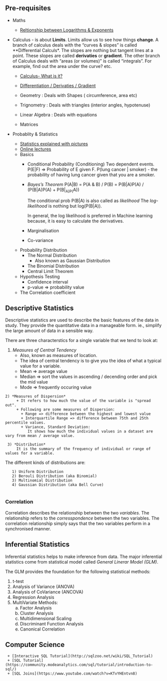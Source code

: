 
## Pre-requisites

  *  Maths
      + [Reltionship between Logarithms & Exponents](http://www.purplemath.com/modules/logs.htm)
      
  * Calculus - is about **Limits**. Limits allow us to see how things **change**. A branch of calculus deals with the "curves & slopes" is called **Differential Calculs*. The slopes are nothing but tangent lines at a point. These slopes are called **derivaties** or **gradient**. 
  The other branch of Calculus deals with "areas (or volumes)" is called "integrals". For example, find out the area under the curve? etc.
  
     + [Calculus- What is it?](https://www.youtube.com/watch?v=INFoNeC1eBA)
     + [Differentiation / Derivaties / Gradient ](https://www.youtube.com/watch?v=Dq3vqarm-VQ)
      
      + Geometry : Deals with Shapes ( circumference, area etc)
      
      + Trignometry : Deals with triangles (interior angles, hypotenuse)
      
      + Linear Algebra : Deals with equations
      
      + Matrices
      
        
      
  * Probablity & Statistics
     + [Statistics explained with pictures](http://www.mathsisfun.com/data/index.html)
     + [Online lectures](http://www.ilectureonline.com/lectures/subject/MATH/18/164/1670)
     + Basics
       + Conditional Probability (Conditioning)
         Two dependent events.
         P(E|F) => Probability of E given F.
         P(lung cancer | smoker) - the probability of having lung cancer given that you are a smoker.
       + *Bayes's Theorem*
         P(A|B) = P(A & B) / P(B) 
                = P(B|A)P(A) / (P(B|A)P(A) + P(B|~A)P(~A))
          
         The conditional prob P(B|A) is also called as *likelihood*
         The *log-likelihood* is nothing but log(P(B|A)).
         
         In general, the log likelihood is preferred in Machine learning because, it is easy to calculate the derivatives.
         
       + Marginalisation

       + Co-variance
       
    * Probability Distribution
      + The Normal Distribution
        + Also known as Gaussian Distribution
      + The Binomial Distribution
      + Central Limit Theorem
    * Hypothesis Testing
      + Confidence interval
      + p-value => probability value
    * The Correlation coefficient
       
  
## Descriptive Statistics

Descriptive statistics  are used to describe the basic features of the data in study.
They provide the quantitative data in a manageable form. ie., simplify the large amount of data in a sensible way.

There are three characterstics for a single variable that we tend to look at:

   1) *Measures of Central Tendency*
         + Also, known as measures of location.
         + The idea of central tendency is to give you the idea of what a typical value for a variable.
         + Mean => average value
         + Median  => sort the values in ascending / decending order and pick the mid value
         + Mode => frequently occuring value
    
    2) *Measures of Dispersion*
         + It refers to how much the value of the variable is "spread out".
         + Following are some measures of Dispersion:
           + Range => difference between the highest and lowest value
           + Interquartile Range => difference between 75th and 25th percentile values.
           + Variance, Standard Deviation:
              It shows how much the individual values in a dataset are vary from mean / average value.
 
     3) *Distribution*
         It is the summary of the frequency of individual or range of values for a variable.
The different kinds of distributions are:

       1) Uniform Distribution
       2) Berouli Distribution (aka Binomial)
       3) Multinomial Distribution
       4) Gaussian Distribution (aka Bell Curve)
       
### Correlation
  Correlation describes the relationship between the two *variables*. The relationship refers to the *corresspondence* between the two variables. The correlation relationship simply says that the two variables perform in a synchronised manner.
  
  
## Inferential Statistics
   Inferential statistics helps to make inference from data. The major inferential statistics come from statistical model called *General Linerar Model (GLM)*.
   
   The GLM provides the foundation for the following statistical methods:
   
   1) t-test
   2) Analysis of Variance (ANOVA)
   3) Analysis of CoVariance (ANCOVA)
   4) Regression Analysis
   5) MultiVariate Methods:
       a) Factor Analysis
       b) Cluster Analysis
       c) Multidimensional Scaling
       d) Discriminant Function Analysis
       e) Canonical Correlation


## Computer Science
  
     + [Interactive SQL Tutorial](http://sqlzoo.net/wiki/SQL_Tutorial)
     + [SQL Tutorial](https://community.modeanalytics.com/sql/tutorial/introduction-to-sql/)
     + [SQL Joins](https://www.youtube.com/watch?v=KTvYHEntvn8)
        
     
  